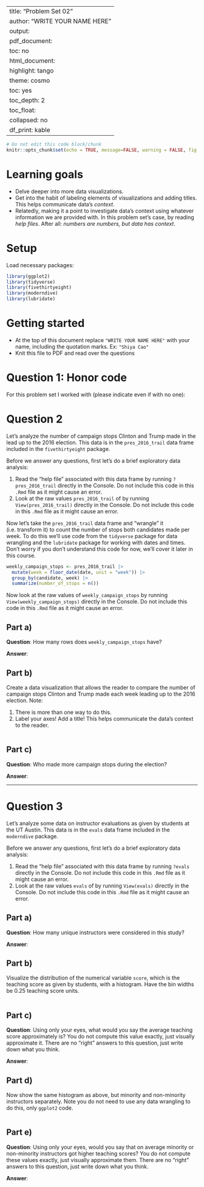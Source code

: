 
---
title: "Problem Set 02"
author: "WRITE YOUR NAME HERE"
output:
  pdf_document:
    toc: no
  html_document:
    highlight: tango
    theme: cosmo
    toc: yes
    toc_depth: 2
    toc_float:
      collapsed: no
    df_print: kable
---

```r
# Do not edit this code block/chunk
knitr::opts_chunk$set(echo = TRUE, message=FALSE, warning = FALSE, fig.width = 16/2, fig.height = 9/2)
```

# Learning goals

* Delve deeper into more data visualizations.
* Get into the habit of labeling elements of visualizations and adding titles. This helps communicate data's *context*.
* Relatedly, making it a point to investigate data's context using whatever information we are provided with. In this problem set's case, by reading *help files*. After all: *numbers are numbers, but data has context*.

# Setup

Load necessary packages:

```r
library(ggplot2)
library(tidyverse)
library(fivethirtyeight)
library(moderndive)
library(lubridate)
```



# Getting started

* At the top of this document replace `"WRITE YOUR NAME HERE"` with your name, including the quotation marks. Ex: `"Shiya Cao"`
* Knit this file to PDF and read over the questions



# Question 1: Honor code

For this problem set I worked with (please indicate even if with no one):



# Question 2

Let's analyze the number of campaign stops Clinton and Trump made in the lead up to the 2016 election. This data is in the `pres_2016_trail` data frame included in the `fivethirtyeight` package. 

Before we answer any questions, first let's do a brief exploratory data analysis:

1. Read the "help file" associated with this data frame by running `?pres_2016_trail` directly in the Console. Do not include this code in this `.Rmd` file as it might cause an error. 
1. Look at the raw values `pres_2016_trail` of by running `View(pres_2016_trail)` directly in the Console. Do not include this code in this `.Rmd` file as it might cause an error. 

Now let's take the `pres_2016_trail` data frame and "wrangle" it (i.e. transform it) to count the number of stops both candidates made per week. To do this we'll use code from the `tidyverse` package for data wrangling and the `lubridate` package for working with dates and times. Don't worry if you don't understand this code for now, we'll cover it later in this course. 

```r
weekly_campaign_stops <- pres_2016_trail |> 
  mutate(week = floor_date(date, unit = "week")) |>
  group_by(candidate, week) |> 
  summarize(number_of_stops = n())
```

Now look at the raw values of `weekly_campaign_stops` by running `View(weekly_campaign_stops)` directly in the Console. Do not include this code in this `.Rmd` file as it might cause an error. 

## Part a)

**Question**: How many rows does `weekly_campaign_stops` have?

**Answer**: 

## Part b)

Create a data visualization that allows the reader to compare the number of campaign stops Clinton and Trump made each week leading up to the 2016 election. Note:

1. There is more than one way to do this.
1. Label your axes! Add a title! This helps communicate the data's context to the reader.

```r

```


## Part c)

**Question**: Who made more campaign stops during the election?

**Answer**:



***
  


# Question 3

Let's analyze some data on instructor evaluations as given by students at the UT Austin. This data is in the `evals` data frame included in the `moderndive` package. 

Before we answer any questions, first let's do a brief exploratory data analysis:

1. Read the "help file" associated with this data frame by running `?evals` directly in the Console. Do not include this code in this `.Rmd` file as it might cause an error. 
1. Look at the raw values `evals` of by running `View(evals)` directly in the Console. Do not include this code in this `.Rmd` file as it might cause an error. 


## Part a)

**Question**: How many unique instructors were considered in this study?

**Answer**: 


## Part b)

Visualize the distribution of the numerical variable `score`, which is the teaching score as given by students, with a histogram. Have the bin widths be 0.25 teaching score units.

```r

```


## Part c)

**Question**: Using only your eyes, what would you say the average teaching score approximately is? You do not compute this value exactly, just visually approximate it. There are no "right" answers to this question, just write down what you think. 

**Answer**:  


## Part d)

Now show the same histogram as above, but minority and non-minority instructors separately. Note you do not need to use any data wrangling to do this, only `ggplot2` code.

```r

```



## Part e)

**Question**: Using only your eyes, would you say that on average minority or non-minority instructors got higher teaching scores? You do not compute these values exactly, just visually approximate them. There are no "right" answers to this question, just write down what you think. 

**Answer**: 
